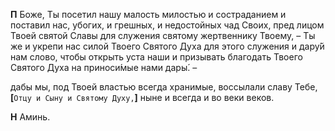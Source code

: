 **П** Боже, Ты посетил нашу малость милостью и состраданием и поставил нас, убогих, и грешных, и недостойных чад Своих, пред лицом Твоей святой Славы для служения святому жертвеннику Твоему, – Ты же и укрепи нас силой Твоего Святого Духа для этого служения и дару́й нам слово, чтобы открыть уста наши и призывать благодать Твоего Святого Духа на приноси́мые нами дары́. –

дабы мы, под Твоей властью всегда xpанимые, воссылали славу Тебе, **[**`Отцу и Cыну и Cвятому Дуxу,`**]** ныне и всегда и во веки веков.

**Н** Аминь.
